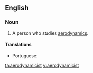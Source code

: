 ==English==

===Noun===
{{en-noun}}

# A person who studies [[aerodynamics]].

====Translations====
{{trans-top|person who studies aerodynamics}}
* Portuguese: {{t|pt|aerodinamicista|m-f}}
{{trans-mid}}
{{trans-bottom}}

[[ta:aerodynamicist]]
[[vi:aerodynamicist]]